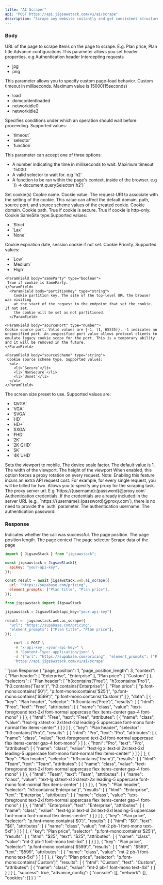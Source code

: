```yaml
---
title: "AI Scraper"
api: "POST https://api.jigsawstack.com/v1/ai/scrape"
description: "Scrape any website instantly and get consistent structured data in seconds without writing any css selector code"
---
```


### Body

<ParamField body="url" type="string" required>
  URL of the page to scrape
</ParamField>

<ParamField body="element_prompts" type="array<string>" required>
  Items on the page to scrape. E.g. Plan price, Plan title
</ParamField>

<ParamField body="advance_config" type="object">
  Advance configurations
  <Expandable title="property" defaultOpen="true">
    <ParamField body="console" type="boolean"></ParamField>
    <ParamField body="network" type="boolean"></ParamField>
    <ParamField body="cookies" type="boolean"></ParamField>
  </Expandable>
</ParamField>

<ParamField body="http_headers" type="object">
  This parameter allows you set header properties. e.g Authentication header
</ParamField>

<ParamField body="reject_request_pattern" type="array<string>">
  Intercepting requests
  <ul>
    <li>jpg</li>
    <li>png</li>
  </ul>
</ParamField>

<ParamField body="goto_options" type="object">
  This parameter allows you to specify custom page-load behavior.
  <Expandable title="property" defaultOpen="true">
    <ParamField body="timeout" type="number" default="15000">
      Custom timeout in milliseconds. Maximum value is 15000(15seconds)
    </ParamField>
    <ParamField body="wait_until" type="string" default="load">
      <ul>
        <li>load</li>
        <li>domcontentloaded</li>
        <li>networkidle0</li>
        <li>networkidle2</li>
      </ul>
    </ParamField>
  </Expandable>
</ParamField>

<ParamField body="wait_for" type="object">
  Specifies conditions under which an operation should wait before proceeding.
  <Expandable title="property" defaultOpen="true">
    <ParamField body="mode" type="string">
      Supported values:
      <ul>
        <li>`timeout`</li>
        <li>`selector`</li>
        <li>`function`</li>
      </ul>
    </ParamField>
    <ParamField body="value" type="string|number">
      This parameter can accept one of three options:
      <ul>
        <li>
          A number indicating the time in milliseconds to wait. Maximum timeout
          `15000`
        </li>
        <li>A valid selector to wait for. e.g `h2`</li>
        <li>
          A function to be ran within the page's context, inside of the browser.
          e.g `() => document.querySelector('h2')`
        </li>
      </ul>
    </ParamField>
  </Expandable>
</ParamField>

<ParamField body="cookies" type="array<CookieParameter>">
  Set cookie(s)
    <Expandable title="CookieParameter" defaultOpen="true">
    <ParamField body="name" type="string" required>
     Cookie name.
    </ParamField>
    <ParamField body="value" type="string" required>
     Cookie value.
    </ParamField>
    <ParamField body="url" type="string">
     The request-URI to associate with the setting of the cookie. This value can affect the default domain, path, source port, and source scheme values of the created cookie.
    </ParamField>
    <ParamField body="domain" type="string">
     Cookie domain.
    </ParamField>
    <ParamField body="path" type="string">
     Cookie path.
    </ParamField>
     <ParamField body="secure" type="boolean">
      True if cookie is secure.
    </ParamField>
    <ParamField body="httpOnly" type="boolean">
      True if cookie is http-only.
    </ParamField>
     <ParamField body="sameSite" type="string">
     Cookie SameSite type.Supported values:
      <ul>
        <li>`Strict`</li>
        <li>`Lax`</li>
        <li>`None`</li>
      </ul>
    </ParamField>
     <ParamField body="expires" type="number">
    Cookie expiration date, session cookie if not set.
    </ParamField>
    <ParamField body="priority" type="string">
       Cookie Priority. Supported values:
     <ul>
        <li>`Low`</li>
        <li>`Medium`</li>
        <li>`High`</li>
      </ul>
    </ParamField>

    <ParamField body="sameParty" type="boolean">
     True if cookie is SameParty.
    </ParamField>
      <ParamField body="partitionKey" type="string">
        Cookie partition key. The site of the top-level URL the browser was visiting
        at the start of the request to the endpoint that set the cookie. If not set,
        the cookie will be set as not partitioned.
      </ParamField>

    <ParamField body="sourcePort" type="number">
    Cookie source port. Valid values are {-1, [1, 65535]}, -1 indicates an unspecified port. An unspecified port value allows protocol clients to emulate legacy cookie scope for the port. This is a temporary ability and it will be removed in the future.
    </ParamField>

    <ParamField body="sourceScheme" type="string">
     Cookie source scheme type. Supported values:
      <ul>
        <li>`Secure`</li>
        <li>`NonSecure`</li>
        <li>`Unset`</li>
      </ul>
    </ParamField>

  </Expandable>

</ParamField>

<ParamField body="size_preset" type="string">
  The screen size preset to use. Supported values are:
  <ul>
    <li>`QVGA`</li>
    <li>`VGA`</li>
    <li>`SVGA`</li>
    <li>`HD`</li>
    <li>`HD+`</li>
    <li>`SXGA`</li>
    <li>`FHD`</li>
    <li>`2K`</li>
    <li>`2K QHD`</li>
    <li>`5K`</li>
    <li>`4K UHD`</li>
  </ul>
</ParamField>

<ParamField body="is_mobile" type="boolean">
  Sets the viewport to mobile.
</ParamField>

<ParamField body="scale" type="number" initialValue="1" default="1">
  The device scale factor. The default value is 1.
</ParamField>

<ParamField body="width" type="number" default="1920">
  The width of the viewport.
</ParamField>

<ParamField body="height" type="number" default="1080">
  The height of the viewport
</ParamField>

<ParamField body="force_rotate_proxy" type="boolean">
  When enabled, this option forces a proxy rotation on every request. Note:
  Enabling this feature incurs an extra API request cost. For example, for every
  single request, you will be billed for two.
</ParamField>

<ParamField body="byo_proxy" type="object">
  Allows you to specify any proxy for the scraping task.
  <Expandable title="property" defaultOpen="true">
    <ParamField body="server" type="string">
      The proxy server url. E.g `https://{username}:{password}@proxy.com`
    </ParamField>
    <ParamField body="auth" type="object">
      Authentication credentials. If the credentials are already included in the
      server URL (e.g., `https://{username}:{password}@proxy.com`), there is no
      need to provide the `auth` parameter.
      <Expandable title="credentials" defaultOpen="true">
        <ParamField body="username" type="string">
          The authentication username.
        </ParamField>
        <ParamField body="password" type="string">
          The authentication password.
        </ParamField>
      </Expandable>
    </ParamField>
  </Expandable>
</ParamField>

<Snippet file="header.mdx" />

### Response

<ResponseField name="success" type="boolean">
  Indicates whether the call was successful.
</ResponseField>

<ResponseField name="page_position" type="number">
  The page position.
</ResponseField>

<ResponseField name="page_position_length" type="number">
  The page position length.
</ResponseField>

<ResponseField name="context" type="record<string, array<string>>">
  The page context
</ResponseField>

<ResponseField name="selectors" type="record<string, array<string>>">
  The page selector
</ResponseField>

<ResponseField name="data" type="array<object>">
  Scrape data of the page
</ResponseField>

<RequestExample>

```javascript JavaScript
import { JigsawStack } from "jigsawstack";

const jigsawstack = JigsawStack({
  apiKey: "your-api-key",
});

const result = await jigsawstack.web.ai_scrape({
  url: "https://supabase.com/pricing",
  element_prompts: ["Plan title", "Plan price"],
});
```

```python Python
from jigsawstack import JigsawStack

jigsawstack = JigsawStack(api_key="your-api-key")

result =  jigsawstack.web.ai_scrape({
  "url": "https://supabase.com/pricing",
  "element_prompts": ["Plan title", "Plan price"],
});
```

```bash cURL
    curl -X POST \
    -H "x-api-key: <your-api-key>" \
    -H "Content-Type: application/json" \
    -d '{"url": "https://supabase.com/pricing", "element_prompts": ["Plan header", "Plan price"]}' \
    'https://api.jigsawstack.com/v1/ai/scrape'
```

</RequestExample>

<ResponseExample>
```json Response
{
    "page_position": 1,
    "page_position_length": 3,
    "context": {
        "Plan header": [
            "Enterprise",
            "Enterprise"
        ],
        "Plan price": [
            "Custom"
        ]
    },
    "selectors": {
        "Plan header": [
            "h3:contains('Free')",
            "h3:contains('Pro')",
            "h3:contains('Team')",
            "h3:contains('Enterprise')"
        ],
        "Plan price": [
            "p.font-mono:contains('$0')",
            "p.font-mono:contains('$25')",
            "p.font-mono:contains('$599')",
            "p.font-mono:contains('Custom')"
        ]
    },
    "data": [
        {
            "key": "Plan header",
            "selector": "h3:contains('Free')",
            "results": [
                {
                    "html": "Free",
                    "text": "Free",
                    "attributes": [
                        {
                            "name": "class",
                            "value": "text-foreground text-2xl font-normal uppercase flex items-center gap-4 font-mono"
                        }
                    ]
                },
                {
                    "html": "Free",
                    "text": "Free",
                    "attributes": [
                        {
                            "name": "class",
                            "value": "text-lg xl:text-xl 2xl:text-2xl leading-5 uppercase font-mono font-normal flex items-center"
                        }
                    ]
                }
            ]
        },
        {
            "key": "Plan header",
            "selector": "h3:contains('Pro')",
            "results": [
                {
                    "html": "Pro",
                    "text": "Pro",
                    "attributes": [
                        {
                            "name": "class",
                            "value": "text-foreground text-2xl font-normal uppercase flex items-center gap-4 font-mono"
                        }
                    ]
                },
                {
                    "html": "Pro",
                    "text": "Pro",
                    "attributes": [
                        {
                            "name": "class",
                            "value": "text-lg xl:text-xl 2xl:text-2xl leading-5 uppercase font-mono font-normal flex items-center"
                        }
                    ]
                }
            ]
        },
        {
            "key": "Plan header",
            "selector": "h3:contains('Team')",
            "results": [
                {
                    "html": "Team",
                    "text": "Team",
                    "attributes": [
                        {
                            "name": "class",
                            "value": "text-foreground text-2xl font-normal uppercase flex items-center gap-4 font-mono"
                        }
                    ]
                },
                {
                    "html": "Team",
                    "text": "Team",
                    "attributes": [
                        {
                            "name": "class",
                            "value": "text-lg xl:text-xl 2xl:text-2xl leading-5 uppercase font-mono font-normal flex items-center"
                        }
                    ]
                }
            ]
        },
        {
            "key": "Plan header",
            "selector": "h3:contains('Enterprise')",
            "results": [
                {
                    "html": "Enterprise",
                    "text": "Enterprise",
                    "attributes": [
                        {
                            "name": "class",
                            "value": "text-foreground text-2xl font-normal uppercase flex items-center gap-4 font-mono"
                        }
                    ]
                },
                {
                    "html": "Enterprise",
                    "text": "Enterprise",
                    "attributes": [
                        {
                            "name": "class",
                            "value": "text-lg xl:text-xl 2xl:text-2xl leading-5 uppercase font-mono font-normal flex items-center"
                        }
                    ]
                }
            ]
        },
        {
            "key": "Plan price",
            "selector": "p.font-mono:contains('$0')",
            "results": [
                {
                    "html": "$0",
                    "text": "$0",
                    "attributes": [
                        {
                            "name": "class",
                            "value": "mt-2 pb-1 font-mono text-5xl"
                        }
                    ]
                }
            ]
        },
        {
            "key": "Plan price",
            "selector": "p.font-mono:contains('$25')",
            "results": [
                {
                    "html": "$25",
                    "text": "$25",
                    "attributes": [
                        {
                            "name": "class",
                            "value": "mt-2 pb-1 font-mono text-5xl"
                        }
                    ]
                }
            ]
        },
        {
            "key": "Plan price",
            "selector": "p.font-mono:contains('$599')",
            "results": [
                {
                    "html": "$599",
                    "text": "$599",
                    "attributes": [
                        {
                            "name": "class",
                            "value": "mt-2 pb-1 font-mono text-5xl"
                        }
                    ]
                }
            ]
        },
        {
            "key": "Plan price",
            "selector": "p.font-mono:contains('Custom')",
            "results": [
                {
                    "html": "Custom",
                    "text": "Custom",
                    "attributes": [
                        {
                            "name": "class",
                            "value": "mt-2 pb-1 font-mono text-4xl"
                        }
                    ]
                }
            ]
        }
    ],
    "success": true,
    "advance_config": {
        "console": [],
        "network": [],
        "cookies": []
    }
}
```
</ResponseExample>

